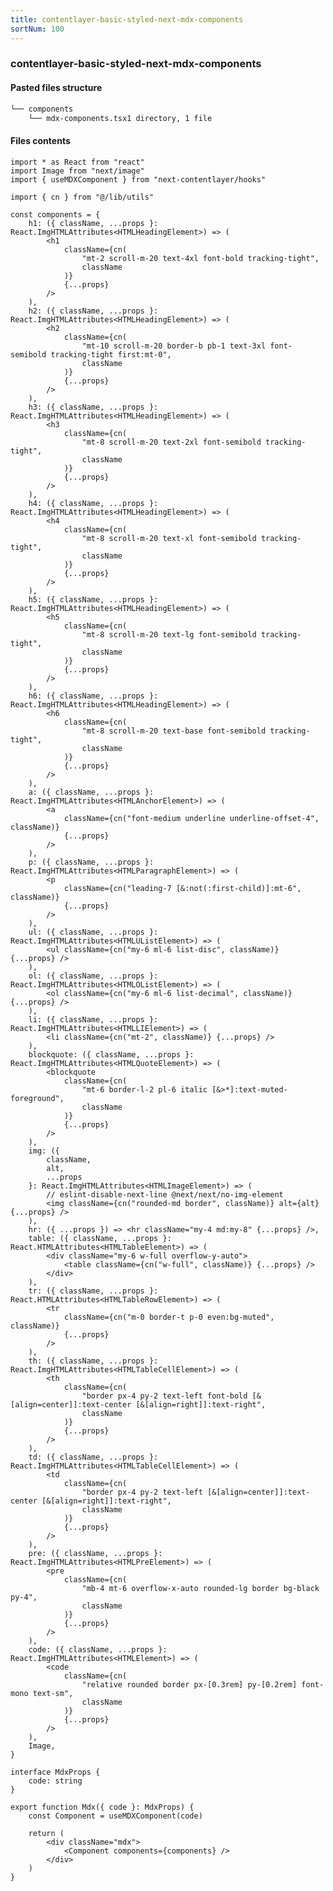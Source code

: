 ```yaml
---
title: contentlayer-basic-styled-next-mdx-components
sortNum: 100
---
```

### contentlayer-basic-styled-next-mdx-components

#### Pasted files structure
```bash
└── components
    └── mdx-components.tsx1 directory, 1 file
```
#### Files contents
```tsx title="./components/mdx-components.tsx"
import * as React from "react"
import Image from "next/image"
import { useMDXComponent } from "next-contentlayer/hooks"

import { cn } from "@/lib/utils"

const components = {
    h1: ({ className, ...props }: React.ImgHTMLAttributes<HTMLHeadingElement>) => (
        <h1
            className={cn(
                "mt-2 scroll-m-20 text-4xl font-bold tracking-tight",
                className
            )}
            {...props}
        />
    ),
    h2: ({ className, ...props }: React.ImgHTMLAttributes<HTMLHeadingElement>) => (
        <h2
            className={cn(
                "mt-10 scroll-m-20 border-b pb-1 text-3xl font-semibold tracking-tight first:mt-0",
                className
            )}
            {...props}
        />
    ),
    h3: ({ className, ...props }: React.ImgHTMLAttributes<HTMLHeadingElement>) => (
        <h3
            className={cn(
                "mt-8 scroll-m-20 text-2xl font-semibold tracking-tight",
                className
            )}
            {...props}
        />
    ),
    h4: ({ className, ...props }: React.ImgHTMLAttributes<HTMLHeadingElement>) => (
        <h4
            className={cn(
                "mt-8 scroll-m-20 text-xl font-semibold tracking-tight",
                className
            )}
            {...props}
        />
    ),
    h5: ({ className, ...props }: React.ImgHTMLAttributes<HTMLHeadingElement>) => (
        <h5
            className={cn(
                "mt-8 scroll-m-20 text-lg font-semibold tracking-tight",
                className
            )}
            {...props}
        />
    ),
    h6: ({ className, ...props }: React.ImgHTMLAttributes<HTMLHeadingElement>) => (
        <h6
            className={cn(
                "mt-8 scroll-m-20 text-base font-semibold tracking-tight",
                className
            )}
            {...props}
        />
    ),
    a: ({ className, ...props }: React.ImgHTMLAttributes<HTMLAnchorElement>) => (
        <a
            className={cn("font-medium underline underline-offset-4", className)}
            {...props}
        />
    ),
    p: ({ className, ...props }: React.ImgHTMLAttributes<HTMLParagraphElement>) => (
        <p
            className={cn("leading-7 [&:not(:first-child)]:mt-6", className)}
            {...props}
        />
    ),
    ul: ({ className, ...props }: React.ImgHTMLAttributes<HTMLUListElement>) => (
        <ul className={cn("my-6 ml-6 list-disc", className)} {...props} />
    ),
    ol: ({ className, ...props }: React.ImgHTMLAttributes<HTMLOListElement>) => (
        <ol className={cn("my-6 ml-6 list-decimal", className)} {...props} />
    ),
    li: ({ className, ...props }: React.ImgHTMLAttributes<HTMLLIElement>) => (
        <li className={cn("mt-2", className)} {...props} />
    ),
    blockquote: ({ className, ...props }: React.ImgHTMLAttributes<HTMLQuoteElement>) => (
        <blockquote
            className={cn(
                "mt-6 border-l-2 pl-6 italic [&>*]:text-muted-foreground",
                className
            )}
            {...props}
        />
    ),
    img: ({
        className,
        alt,
        ...props
    }: React.ImgHTMLAttributes<HTMLImageElement>) => (
        // eslint-disable-next-line @next/next/no-img-element
        <img className={cn("rounded-md border", className)} alt={alt} {...props} />
    ),
    hr: ({ ...props }) => <hr className="my-4 md:my-8" {...props} />,
    table: ({ className, ...props }: React.HTMLAttributes<HTMLTableElement>) => (
        <div className="my-6 w-full overflow-y-auto">
            <table className={cn("w-full", className)} {...props} />
        </div>
    ),
    tr: ({ className, ...props }: React.HTMLAttributes<HTMLTableRowElement>) => (
        <tr
            className={cn("m-0 border-t p-0 even:bg-muted", className)}
            {...props}
        />
    ),
    th: ({ className, ...props }: React.ImgHTMLAttributes<HTMLTableCellElement>) => (
        <th
            className={cn(
                "border px-4 py-2 text-left font-bold [&[align=center]]:text-center [&[align=right]]:text-right",
                className
            )}
            {...props}
        />
    ),
    td: ({ className, ...props }: React.ImgHTMLAttributes<HTMLTableCellElement>) => (
        <td
            className={cn(
                "border px-4 py-2 text-left [&[align=center]]:text-center [&[align=right]]:text-right",
                className
            )}
            {...props}
        />
    ),
    pre: ({ className, ...props }: React.ImgHTMLAttributes<HTMLPreElement>) => (
        <pre
            className={cn(
                "mb-4 mt-6 overflow-x-auto rounded-lg border bg-black py-4",
                className
            )}
            {...props}
        />
    ),
    code: ({ className, ...props }: React.ImgHTMLAttributes<HTMLElement>) => (
        <code
            className={cn(
                "relative rounded border px-[0.3rem] py-[0.2rem] font-mono text-sm",
                className
            )}
            {...props}
        />
    ),
    Image,
}

interface MdxProps {
    code: string
}

export function Mdx({ code }: MdxProps) {
    const Component = useMDXComponent(code)

    return (
        <div className="mdx">
            <Component components={components} />
        </div>
    )
}
```
